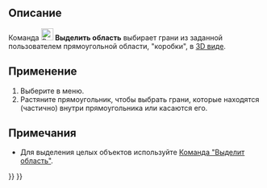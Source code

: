 <languages/>

{{Docnav/ru
|[[Part_Export/ru|Экспорт в CAD]]
|[[Part_ShapeFromMesh/ru|Создать фигуру из полигональной сетки]]
|[[Part_Workbench/ru|Верстак "Part"]]
|IconL=Part_Export.svg
|IconR=Part_ShapeFromMesh.svg
|IconC=Workbench_Part.svg
}}

{{GuiCommand/ru
|Name/ru=Выделить область
|Name=Part_BoxSelection
|MenuLocation=Деталь → Выделить область
|Workbenches=[[Part_Workbench/ru|Деталь]]
|Version=0.18
|SeeAlso=[[Std_BoxSelection/ru|Команда "Выделить область"]], [[Std_BoxElementSelection/ru|Команда "Область выбора элементов"]]
}}

<span id="Description"></span>
== Описание ==

Команда [[Image:Part_BoxSelection.svg|24px]] '''Выделить область''' выбирает грани из заданной пользователем прямоугольной области, "коробки", в [[3D_view/ru|3D виде]].

<span id="Usage"></span>
== Применение == 

# Выберите {{MenuCommand|Деталь → [[Image:Part_BoxSelection.svg|16px]] Выделить область}} в меню.
# Растяните прямоугольник, чтобы выбрать грани, которые находятся (частично) внутри прямоугольника или касаются его.

<span id="Notes"></span>
== Примечания ==

* Для выделения целых объектов используйте [[Std BoxSelection/ru|Команда "Выделит область"]].


{{Docnav/ru
|[[Part_Export/ru|Экспорт CAD файла]]
|[[Part_ShapeFromMesh/ru|Создать фигуру из полигональной сетки]]
|[[Part_Workbench/ru|Деталь]]
|IconL=Part_Export.svg
|IconR=Part_ShapeFromMesh.svg
|IconC=Workbench_Part.svg
}}

{{Part_Tools_navi{{#translation:}}}}
{{Userdocnavi{{#translation:}}}}